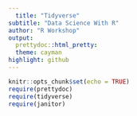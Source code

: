 ```yaml
---
  title: "Tidyverse"
subtitle: "Data Science With R"
author: "R Workshop"
output:
  prettydoc::html_pretty:
  theme: cayman
highlight: github
---
```


```r
knitr::opts_chunk$set(echo = TRUE)
require(prettydoc)
require(tidyverse)
require(janitor)
```
